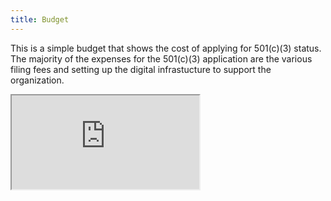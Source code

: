 ```yaml
---
title: Budget
---
```


This is a simple budget that shows the cost of applying for 501(c)(3) status. The majority of the expenses for the 501(c)(3) application are 
the various filing fees and setting up the digital infrastucture to support the organization.

<div style={{ display: "flex", justifyContent: "center" }}>
    <iframe
        style={{ border: "none", width: "500px", height: "255px !important" }}
        src="https://docs.google.com/spreadsheets/d/e/2PACX-1vSnyDdupLlVoEb8yJDhvQ5Ko92uSYm50FR3qCh1h6s5D-OaRhnN9caY4I52VMx6s5bqa9-ESDI6Yk8N/pubhtml?gid=0&amp;single=true&amp;widget=false&amp;headers=false&amp;chrome=false"
    />
</div>